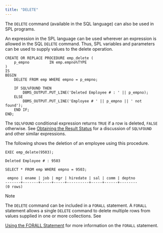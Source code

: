 ```yaml
---
title: "DELETE"
---
```


The `DELETE` command (available in the SQL language) can also be used in SPL programs.

An expression in the SPL language can be used wherever an expression is allowed in the SQL `DELETE` command. Thus, SPL variables and parameters can be used to supply values to the delete operation.

``` text
CREATE OR REPLACE PROCEDURE emp_delete (
    p_empno         IN emp.empno%TYPE
)
IS
BEGIN
    DELETE FROM emp WHERE empno = p_empno;

    IF SQL%FOUND THEN
        DBMS_OUTPUT.PUT_LINE('Deleted Employee # : ' || p_empno);
    ELSE
        DBMS_OUTPUT.PUT_LINE('Employee # ' || p_empno || ' not found');
    END IF;
END;
```

The `SQL%FOUND` conditional expression returns `TRUE` if a row is deleted, `FALSE` otherwise. See [Obtaining the Result Status](obtaining_the_result_status) for a discussion of `SQL%FOUND` and other similar expressions.

The following shows the deletion of an employee using this procedure.

``` text
EXEC emp_delete(9503);

Deleted Employee # : 9503

SELECT * FROM emp WHERE empno = 9503;

 empno | ename | job | mgr | hiredate | sal | comm | deptno
-------+-------+-----+-----+----------+-----+------+--------
(0 rows)
```

<div class="note">

<div class="title">

Note

</div>

The `DELETE` command can be included in a `FORALL` statement. A `FORALL` statement allows a single `DELETE` command to delete multiple rows from values supplied in one or more collections. See

</div>

[Using the FORALL Statement](using_the_forall_statement) for more information on the `FORALL` statement.
